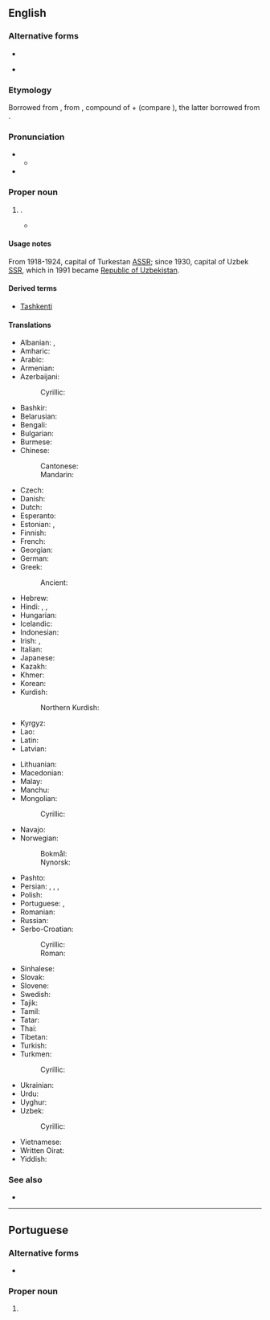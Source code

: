 ==English==
{{Wikipedia}}
{{commonscat}}

===Alternative forms===
* {{l|en|Tashkand}}
* {{l|en|Toshkent}} {{q|official name in Uzbek}}

===Etymology===
Borrowed from {{bor|en|ru|Ташкент}}, from {{der|en|uz|Toshkent}}, compound of {{m|uz|tosh||stone}} + {{der|en|otk|tr=kend|t=city}} (compare {{cog|tr|kent||}}), the latter borrowed from {{der|en|sog|ts=kand|t=city}}.

===Pronunciation===
* {{IPA|en|/ˌtɑːʃˈkɛnt/|/ˌtæʃˈkɛnt/}}
** {{audio|en|LL-Q1860 (eng)-Vealhurl-Tashkent.wav|Audio (UK)}}
* {{rhymes|en|ɛnt|s=2}}

===Proper noun===
{{en-proper noun}}

# {{place|en|capital city|c/Uzbekistan}}.
#* {{quote-book
|en
|year=1948
|last=Wallace
|first=Henry A.
|authorlink=Henry A. Wallace
|author2=Andrew Jacob Steiger
|title=Soviet Asia Mission
|url=https://books.google.com/books?id=tvNoAAAAMAAJ
|OCLC=1246783
|OL=6498275M
|page=103
|text=The Uzbek opera house and the Uzbek dramatic theater, both in '''Tashkent''', are of recent origin and arose under Soviet influence.}}

====Usage notes====
From 1918-1924, capital of Turkestan [[ASSR]]; since 1930, capital of Uzbek [[SSR]], which in 1991 became [[Republic of Uzbekistan]].

====Derived terms====
* [[Tashkenti]]

====Translations====
{{trans-top|capital of Uzbekistan}}
* Albanian: {{t|sq|Tashkent|m}}, {{t|sq|Tashkenti|m}} {{qualifier|definite}}
* Amharic: {{t|am|ታሽኬንት}}
* Arabic: {{t|ar|طَشْقَنْد|f}}
* Armenian: {{t|hy|Տաշքենդ}}
* Azerbaijani: {{t+|az|Daşkənd}}
*: Cyrillic: {{t|az|Дашкәнд}}
* Bashkir: {{t|ba|Ташкент}}
* Belarusian: {{t|be|Ташке́нт|m}}
* Bengali: {{t|bn|তাশখন্দ}}
* Bulgarian: {{t|bg|Ташке́нт|m}}
* Burmese: {{t|my|[[တရှကင့်]][[မြို့]]}}
* Chinese:
*: Cantonese: {{t|yue|塔什干|tr=taap3 sap6 gon1}}
*: Mandarin: {{t+|cmn|塔什干|tr=Tǎshígān}}
* Czech: {{t+|cs|Taškent|m}}
* Danish: {{t|da|Tasjkent|n}}
* Dutch: {{t|nl|Tasjkent|n}}
* Esperanto: {{t+|eo|Taŝkento}}
* Estonian: {{t+|et|Toshkent}}, {{t|et|Taškent}}
* Finnish: {{t+|fi|Taškent}}
* French: {{t+|fr|Tachkent}}
* Georgian: {{t|ka|ტაშკენტი}}
* German: {{t+|de|Taschkent|n}}
* Greek: {{t+|el|Τασκένδη}} 
*: Ancient: {{t|grc|Τσατσηνή}}
* Hebrew: {{t|he|טַשְׁקֶנְט|f|tr=tashkent}}
* Hindi: {{t|hi|ताशकंद|m}}, {{t|hi|ताशकेंत|m}}, {{t|hi|ताशक़ंद|m}}
* Hungarian: {{t+|hu|Taskent}}
* Icelandic: {{t|is|Taskent}}
* Indonesian: {{t|id|Tashkent}}
* Irish: {{t|ga|Taiscint|f}}, {{t|ga|Tashkent}}
* Italian: {{t|it|Tashkent}}
* Japanese: {{t|ja|タシケント|tr=Tashikento}}
* Kazakh: {{t|kk|Ташкент}}
* Khmer: {{t+|km|តាស្កិន}}
* Korean: {{t+|ko|^타슈켄트}}
* Kurdish:
*: Northern Kurdish: {{t+|kmr|Taşkent}}
* Kyrgyz: {{t|ky|Ташкен}}
* Lao: {{t|lo|ຕັສ​ເກັນ}}
* Latin: {{t|la|Taskentum|n}}
* Latvian: {{t|lv|Taškenta|f}}
{{trans-mid}}
* Lithuanian: {{t|lt|Taškentas|m}}
* Macedonian: {{t|mk|Ташкент|m}}
* Malay: {{t|ms|Tashkent}}
* Manchu: {{t|mnc|ᡨᠠᡧᡳᡤᠠᠨ}}
* Mongolian:
*: Cyrillic: {{t|mn|Ташкент}}
* Navajo: {{t|nv|Tʼashkʼen}}
* Norwegian:
*: Bokmål: {{t|nb|Tasjkent}}
*: Nynorsk: {{t|nn|Tasjkent}}
* Pashto: {{t|ps|تاشکند|m|tr=tāškand}}
* Persian: {{t|fa|تاشکند|tr=tâškand}}, {{t|fa|تاشکنت|tr=tâškant}}, {{t+|fa|چاچ|tr=čâč}}, {{t+|fa|شاش|tr=šâš}}
* Polish: {{t+|pl|Taszkent|m}}
* Portuguese: {{t+|pt|Tashkent|f}}, {{t|pt|Tasquente|f}}
* Romanian: {{t|ro|Tașkent}}
* Russian: {{t+|ru|Ташке́нт|m}}
* Serbo-Croatian:
*: Cyrillic: {{t|sh|Та̀шкент|m}}
*: Roman: {{t+|sh|Tàškent|m}}
* Sinhalese: {{t|si|ටෂ්කන්ට්}}
* Slovak: {{t+|sk|Taškent|m}}
* Slovene: {{t|sl|Taškent|m}}
* Swedish: {{t+|sv|Tasjkent|n}}
* Tajik: {{t+|tg|Тошканд}}
* Tamil: {{t|ta|தாஷ்கந்து}}
* Tatar: {{t|tt|Ташкәнт}}
* Thai: {{t|th|ทาชเคนต์}}
* Tibetan: {{t|bo|ཐ་ཧྲི་ཀན}}
* Turkish: {{t+|tr|Taşkent}}
* Turkmen: {{t|tk|Daşkent}}
*: Cyrillic: {{t|tk|Дашкент}}
* Ukrainian: {{t+|uk|Ташке́нт|m}}
* Urdu: {{t|ur|تاشقند|m|tr=tāśqand}}
* Uyghur: {{t|ug|تاشكەنت}}
* Uzbek: {{t|uz|Toshkent}}
*: Cyrillic: {{t|uz|Тошкент}}
* Vietnamese: {{t|vi|Ta-xken}}
* Written Oirat: {{t|xwo|ᡐᠠᠱᡍᡄᠨ}}
* Yiddish: {{t|yi|טאַשקענט|n}}
{{trans-bottom}}

===See also===
* {{l|en|Chach}}

----

==Portuguese==

===Alternative forms===
* {{l|pt|Tasquente}}

===Proper noun===
{{pt-proper noun|f}}

# {{place|pt|capital city|c/Uzbekistan|t1=Tashkent}}